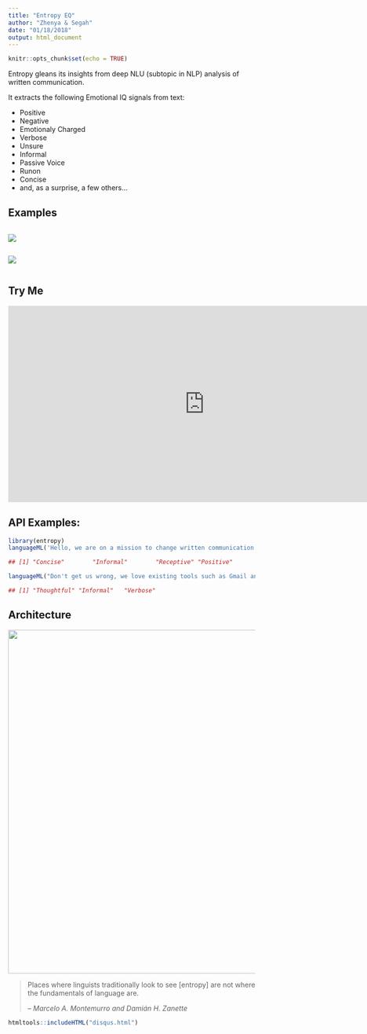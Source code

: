 ```yaml
---
title: "Entropy EQ"
author: "Zhenya & Segah"
date: "01/18/2018"
output: html_document
---
```


```r
knitr::opts_chunk$set(echo = TRUE)
```

Entropy gleans its insights from deep NLU (subtopic in NLP) analysis of written communication.

It extracts the following Emotional IQ signals from text:

* Positive
* Negative
* Emotionaly Charged
* Verbose
* Unsure
* Informal
* Passive Voice
* Runon
* Concise
* and, as a surprise, a few others...


## Examples

<div style="display:inline-block;">
<div style="padding-right:10px;float:left;width: 400px">
<img src="https://www.evernote.com/l/AcDx9HyAXWpGn4eVrtdpEMPct81Dd0rU1tcB/image.png">
</div>
<div style="float:left;width: 400px">
<img src="https://www.evernote.com/l/AcBHDsoX0PtNFLTX0xpEVVlI9uoRiSC3YdMB/image.png">
</div>
</div>

## Try Me

<iframe src="https://app.entropy.ai/caura/writing" width="800px" height="400px" style="border:none;" tabindex="-1" title="empty" aria-hidden="true">
</iframe>

## API Examples:

```r
library(entropy)
languageML('Hello, we are on a mission to change written communication.')
```

```r
## [1] "Concise"        "Informal"        "Receptive" "Positive"
```

```r
languageML("Don't get us wrong, we love existing tools such as Gmail and Slack. Yet, we believe that our communication is poor (Emojis - come on...). We are capable of much more!")
```

```r
## [1] "Thoughtful" "Informal"   "Verbose"
```

## Architecture

<img width="700" src="images/entropy architecture.svg">


> Places where linguists traditionally look to see [entropy] are not where the fundamentals of language are.
>
> -- <cite>Marcelo A. Montemurro and Damián H. Zanette</cite>

```r
htmltools::includeHTML("disqus.html")
```